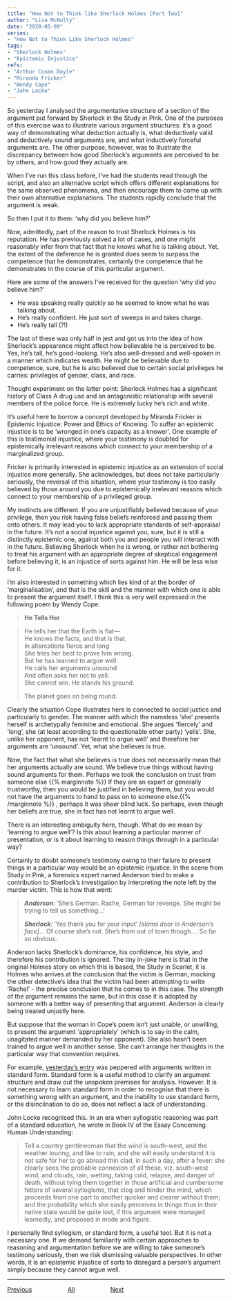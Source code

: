 ```yaml
---
title: "How Not to Think like Sherlock Holmes [Part Two]"
author: "Lisa McNulty"
date: "2020-05-09"
series:
- "How Not to Think Like Sherlock Holmes"
tags:
- "Sherlock Holmes"
- "Epistemic Injustice"
refs:
- "Arthur Conan Doyle"
- "Miranda Fricker"
- "Wendy Cope"
- "John Locke"
---
```



So yesterday I analysed the argumentative structure of a section of the argument put forward by Sherlock in the Study in Pink. One of the purposes of this exercise was to illustrate various argument structures: it’s a good way of demonstrating what deduction actually is, what deductively valid and deductively sound arguments are, and what inductively forceful arguments are. The other purpose, however, was to illustrate the discrepancy between how good Sherlock’s arguments are perceived to be by others, and how good they actually are.

When I’ve run this class before, I’ve had the students read through the script, and also an alternative script which offers different explanations for the same observed phenomena, and then encourage them to come up with their own alternative explanations. The students rapidly conclude that the argument is weak.

So then I put it to them: ‘why did you believe him?’

Now, admittedly, part of the reason to trust Sherlock Holmes is his reputation. He has previously solved a lot of cases, and one might reasonably infer from that fact that he knows what he is talking about. Yet, the extent of the deference he is granted does seem to surpass the competence that he demonstrates, certainly the competence that he demonstrates in the course of this particular argument.

Here are some of the answers I’ve received for the question ‘why did you believe him?’

-   He was speaking really quickly so he seemed to know what he was talking about.
-   He’s really confident. He just sort of sweeps in and takes charge.
-   He’s really tall (?!)
    

The last of these was only half in jest and got us into the idea of how Sherlock’s appearence might affect how believable he is perceived to be. Yes, he’s tall, he’s good-looking. He’s also well-dressed and well-spoken in a manner which indicates wealth. He might be believable due to competence, sure, but he is also believed due to certain social privileges he carries: privileges of gender, class, and race.

Thought experiment on the latter point: Sherlock Holmes has a significant history of Class A drug use and an antagonistic relationship with several members of the police force. He is extremely lucky he’s rich and white.

It’s useful here to borrow a concept developed by Miranda Fricker in Epistemic Injustice: Power and Ethics of Knowing. To suffer an epistemic injustice is to be ‘wronged in one’s capacity as a knower’. One example of this is testimonial injustice, where your testimony is doubted for epistemically irrelevant reasons which connect to your membership of a marginalized group.

Fricker is primarily interested in epistemic injustice as an extension of social injustice more generally. She acknowledges, but does not take particularly seriously, the reversal of this situation, where your testimony is too easily believed by those around you due to epistemically irrelevant reasons which connect to your membership of a privileged group.

My instincts are different. If you are unjustifiably believed because of your privilege, then you risk having false beliefs reinforced and passing them onto others. It may lead you to lack appropriate standards of self-appraisal in the future. It’s not a social injustice against you, sure, but it is still a distinctly epistemic one, against both you and people you will interact with in the future. Believing Sherlock when he is wrong, or rather not bothering to treat his argument with an appropriate degree of skeptical engagement before believing it, is an injustice of sorts against him. He will be less wise for it.

I’m also interested in something which lies kind of at the border of ‘marginalisation’, and that is the skill and the manner with which one is able to present the argument itself. I think this is very well expressed in the following poem by Wendy Cope:
 

> **He Tells Her**

> He tells her that the Earth is flat—  
> He knows the facts, and that is that.   
> In altercations fierce and long  
> She tries her best to prove him wrong.  
> But he has learned to argue well.  
> He calls her arguments unsound  
> And often asks her not to yell.  
> She cannot win. He stands his ground.  
>
>
>
> The planet goes on being round.

  

Clearly the situation Cope illustrates here is connected to social justice and particularly to gender. The manner with which the nameless ‘she’ presents herself is archetypally feminine and emotional. She argues ‘fiercely’ and ‘long’, she (at least according to the questionable other party) ‘yells’. She, unlike her opponent, has not ‘learnt to argue well’ and therefore her arguments are ‘unsound’. Yet, what she believes is true.

Now, the fact that what she believes is true does not necessarily mean that her arguments actually are sound. We believe true things without having sound arguments for them. Perhaps we took the conclusion on trust from someone else {{% marginnote %}} If they are an expert or generally trustworthy, then you would be justified in believing them, but you would not have the arguments to hand to pass on to someone else.{{% /marginnote %}} , perhaps it was sheer blind luck. So perhaps, even though her beliefs are true, she in fact has not learnt to argue well.

There is an interesting ambiguity here, though. What do we mean by ‘learning to argue well’? Is this about learning a particular manner of presentation, or is it about learning to reason things through in a particular way?

Certainly to doubt someone’s testimony owing to their failure to present things in a particular way would be an epistemic injustice. In the scene from Study in Pink, a forensics expert named Anderson tried to make a contribution to Sherlock’s investigation by interpreting the note left by the murder victim. This is how that went:

> ***Anderson***: ‘She’s German. Rache, German for revenge. She might be trying to tell us something...’
> 
> ***Sherlock***: ‘Yes thank you for your input’ *[slams door in Anderson’s face]*... Of course she’s not. She’s from out of town though.... So far so obvious.

Anderson lacks Sherlock’s dominance, his confidence, his style, and therefore his contribution is ignored. The tiny in-joke here is that in the original Holmes story on which this is based, the Study in Scarlet, it is Holmes who arrives at the conclusion that the victim is German, mocking the other detective’s idea that the victim had been attempting to write ‘Rachel’ - the precise conclusion that he comes to in this case. The strength of the argument remains the same, but in this case it is adopted by someone with a better way of presenting that argument. Anderson is clearly being treated unjustly here.

But suppose that the woman in Cope’s poem isn’t just unable, or unwilling, to present the argument ‘appropriately’ (which is to say in the calm, unagitated manner demanded by her opponent). She also hasn’t been trained to argue well in another sense. She can’t arrange her thoughts in the particular way that convention requires.

For example, [yesterday’s entry](/2020/05/08/how-not-to-think-like-sherlock-holmes-part-one) was peppered with arguments written in standard form. Standard form is a useful method to clarify an argument structure and draw out the unspoken premises for analysis. However. It is not necessary to learn standard form in order to recognise that there is something wrong with an argument, and the inability to use standard form, or the disinclination to do so, does not reflect a lack of understanding.

John Locke recognised this. In an era when syllogistic reasoning was part of a standard education, he wrote in Book IV of the Essay Concerning Human Understanding:

> Tell a country gentlewoman that the wind is south-west, and the
> weather louring, and like to rain, and she will easily understand it
> is not safe for her to go abroad thin clad, in such a day, after a
> fever: she clearly sees the probable connexion of all these, viz.
> south-west wind, and clouds, rain, wetting, taking cold, relapse, and
> danger of death, without tying them together in those artificial and
> cumbersome fetters of several syllogisms, that clog and hinder the
> mind, which proceeds from one part to another quicker and clearer
> without them; and the probability which she easily perceives in things
> thus in their native state would be quite lost, if this argument were
> managed learnedly, and proposed in mode and figure.

I personally find syllogism, or standard form, a useful tool. But it is not a necessary one. If we demand familiarity with certain approaches to reasoning and argumentation before we are willing to take someone’s testimony seriously, then we risk dismissing valuable perspectives. In other words, it is an epistemic injustice of sorts to disregard a person’s argument simply because they cannot argue well.

---

[Previous](/2020/05/08/how-not-to-think-like-sherlock-holmes-part-one/) &nbsp; &nbsp; &nbsp; &nbsp; &nbsp;  &nbsp; &nbsp; &nbsp; &nbsp; &nbsp; [All](/series/how-not-to-think-like-sherlock-holmes/)  &nbsp; &nbsp;  &nbsp; &nbsp; &nbsp; &nbsp; &nbsp; &nbsp; &nbsp; &nbsp;       [Next](/2020/05/22/how-not-to-think-like-sherlock-holmes-part-three/)